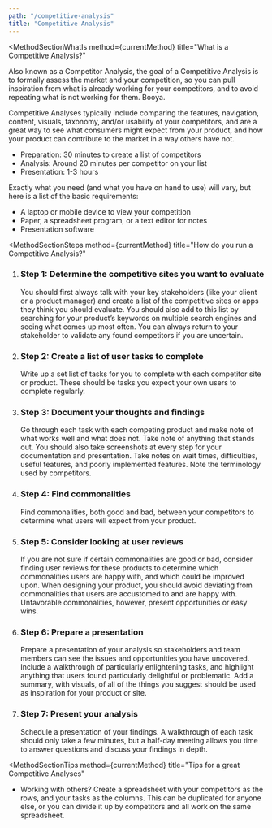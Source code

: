 ```yaml
---
path: "/competitive-analysis"
title: "Competitive Analysis"
---
```






<MethodLayout pageTitle={props.pageContext.frontmatter.title} method={currentMethod}>
  <SEO title={props.pageContext.frontmatter.title} />

<MethodSectionWhatIs
  method={currentMethod}
  title="What is a Competitive Analysis?"
>
  <p>
    Also known as a Competitor Analysis, the goal of a Competitive Analysis is
    to formally assess the market and your competition, so you can pull
    inspiration from what is already working for your competitors, and to avoid
    repeating what is not working for them. Booya.
  </p>
  <p>
    Competitive Analyses typically include comparing the features, navigation,
    content, visuals, taxonomy, and/or usability of your competitors, and are a
    great way to see what consumers might expect from your product, and how your
    product can contribute to the market in a way others have not.
  </p>
</MethodSectionWhatIs>

<MethodSectionNeeds title="What do you need for a Competitive Analysis?">
  <MethodSectionNeedsPartial type="time">
  <ul>
    <li>Preparation: 30 minutes to create a list of competitors</li>
    <li>Analysis: Around 20 minutes per competitor on your list</li>
    <li>Presentation: 1-3 hours</li>
  </ul>
  </MethodSectionNeedsPartial>
  <MethodSectionNeedsPartial type="materials">
  <p>
    Exactly what you need (and what you have on hand to use) will vary, but here is a list of the basic requirements:
  </p>

  <ul>
    <li>A laptop or mobile device to view your competition</li>
    <li>Paper, a spreadsheet program, or a text editor for notes</li>
    <li>Presentation software</li>
  </ul>
  </MethodSectionNeedsPartial>
</MethodSectionNeeds>

<MethodSectionSteps
  method={currentMethod}
  title="How do you run a Competitive Analysis?"
>
  <ol>
    <li>
      <h3>Step 1: Determine the competitive sites you want to evaluate</h3>
      You should first always talk with your key stakeholders (like your client or
      a product manager) and create a list of the competitive sites or apps they
      think you should evaluate. You should also add to this list by searching for
      your product’s keywords on multiple search engines and seeing what comes up
      most often. You can always return to your stakeholder to validate any found
      competitors if you are uncertain.
    </li>
    <li>
      <h3>Step 2: Create a list of user tasks to complete</h3>
      Write up a set list of tasks for you to complete with each competitor site
      or product. These should be tasks you expect your own users to complete regularly.
    </li>
    <li>
      <h3>Step 3: Document your thoughts and findings</h3>
      Go through each task with each competing product and make note of what works
      well and what does not. Take note of anything that stands out. You should also
      take screenshots at every step for your documentation and presentation. Take
      notes on wait times, difficulties, useful features, and poorly implemented
      features. Note the terminology used by competitors.
    </li>
    <li>
      <h3>Step 4: Find commonalities</h3>
      Find commonalities, both good and bad, between your competitors to determine
      what users will expect from your product.
    </li>
    <li>
      <h3>Step 5: Consider looking at user reviews</h3>
      If you are not sure if certain commonalities are good or bad, consider finding
      user reviews for these products to determine which commonalities users are
      happy with, and which could be improved upon. When designing your product,
      you should avoid deviating from commonalities that users are accustomed to
      and are happy with. Unfavorable commonalities, however, present opportunities
      or easy wins.
    </li>
    <li>
      <h3>Step 6: Prepare a presentation</h3>
      Prepare a presentation of your analysis so stakeholders and team members can
      see the issues and opportunities you have uncovered. Include a walkthrough
      of particularly enlightening tasks, and highlight anything that users found
      particularly delightful or problematic. Add a summary, with visuals, of all
      of the things you suggest should be used as inspiration for your product or
      site.
    </li>
    <li>
      <h3>Step 7: Present your analysis</h3>
      Schedule a presentation of your findings. A walkthrough of each task should
      only take a few minutes, but a half-day meeting allows you time to answer questions
      and discuss your findings in depth.
    </li>
  </ol>
</MethodSectionSteps>

<MethodSectionTips
  method={currentMethod}
  title="Tips for a great Competitive Analyses"
>
  <ul>
    <li>
      Working with others? Create a spreadsheet with your competitors as the
      rows, and your tasks as the columns. This can be duplicated for anyone
      else, or you can divide it up by competitors and all work on the same
      spreadsheet.
    </li>
  </ul>
</MethodSectionTips>

<MethodSectionResources method={currentMethod} />

</MethodLayout>
